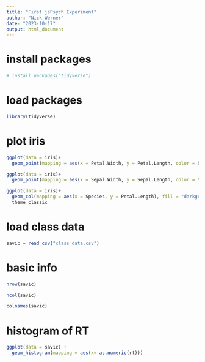 ```yaml
---
title: "First jsPsych Experiment"
author: "Nick Werner"
date: "2023-10-17"
output: html_document
---
```


# install packages

```r
# install.packages("tidyverse")
```

# load packages

```r
library(tidyverse)
```

# plot iris

```r
ggplot(data = iris)+
  geom_point(mapping = aes(x = Petal.Width, y = Petal.Length, color = Species, size = Species, shape = Species))
```

```r
ggplot(data = iris)+
  geom_point(mapping = aes(x = Sepal.Width, y = Sepal.Length, color = Species,))
```

```r
ggplot(data = iris)+
  geom_col(mapping = aes(x = Species, y = Petal.Length), fill = "darkgreen")+
  theme_classic
```

# load class data

```r
savic = read_csv("class_data.csv")
```

# basic info
```r

nrow(savic)

ncol(savic)

colnames(savic)
```

# histogram of RT
```r
ggplot(data = savic) +
  geom_histogram(mapping = aes(x= as.numeric(rt)))
```

